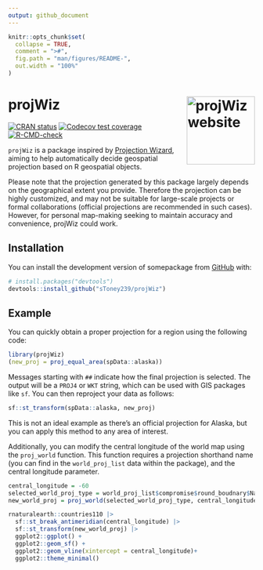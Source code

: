 ```yaml
---
output: github_document
---
```


```r
knitr::opts_chunk$set(
  collapse = TRUE,
  comment = ">#",
  fig.path = "man/figures/README-",
  out.width = "100%"
)
```

# projWiz <a href="https://stoney239.github.io/projWiz/"><img src="man/figures/logo.png" align="right" height="139" alt="projWiz website" /></a>

<!-- badges: start -->
[![CRAN status](https://www.r-pkg.org/badges/version/projWiz)](https://CRAN.R-project.org/package=projWiz)
[![Codecov test coverage](https://codecov.io/gh/sToney239/projWiz/graph/badge.svg)](https://app.codecov.io/gh/sToney239/projWiz)
[![R-CMD-check](https://github.com/sToney239/projWiz/actions/workflows/R-CMD-check.yaml/badge.svg)](https://github.com/sToney239/projWiz/actions/workflows/R-CMD-check.yaml)
<!-- badges: end -->

`projWiz` is a package inspired by [Projection Wizard](https://projectionwizard.org/), aiming to help automatically decide geospatial projection based on R geospatial objects.

Please note that the projection generated by this package largely depends on the geographical extent you provide. Therefore the projection can be highly customized, and may not be suitable for large-scale projects or formal collaborations (official projections are recommended in such cases). However, for personal map-making seeking to maintain accuracy and convenience, projWiz could work.

## Installation

You can install the development version of somepackage from [GitHub](https://github.com/) with:

``` r
# install.packages("devtools")
devtools::install_github("sToney239/projWiz")
```

## Example

You can quickly obtain a proper projection for a region using the following code:

```r
library(projWiz)
(new_proj = proj_equal_area(spData::alaska))
```
Messages starting with `##` indicate how the final projection is selected. The output will be a `PROJ4` or `WKT` string, which can be used with GIS packages like `sf`. You can then reproject your data as follows:

```r
sf::st_transform(spData::alaska, new_proj)
```

This is not an ideal example as there's an official projection for Alaska, but you can apply this method to any area of interest.

Additionally, you can modify the central longitude of the world map using the `proj_world` function. This function requires a projection shorthand name (you can find in the `world_proj_list` data within the package), and the central longitude parameter.

```r
central_longitude = -60
selected_world_proj_type = world_proj_list$compromise$round_boudnary$Natural_Earth
new_world_proj = proj_world(selected_world_proj_type, central_longitude)

rnaturalearth::countries110 |> 
  sf::st_break_antimeridian(central_longitude) |> 
  sf::st_transform(new_world_proj) |> 
  ggplot2::ggplot() + 
  ggplot2::geom_sf() +
  ggplot2::geom_vline(xintercept = central_longitude)+
  ggplot2::theme_minimal()
```

